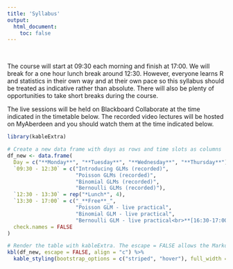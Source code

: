 ```yaml
---
title: 'Syllabus'
output: 
  html_document:
    toc: false
---
```


\  

The course will start at 09:30 each morning and finish at 17:00. We will break for a one hour lunch break around 12:30. However, everyone learns R and statistics in their own way and at their own pace so this syllabus should be treated as indicative rather than absolute. There will also be plenty of opportunities to take short breaks during the course.

The live sessions will be held on Blackboard Collaborate at the time indicated in the timetable below. The recorded video lectures will be hosted on MyAberdeen and you should watch them at the time indicated below.

<!--All teaching will be held in room FN113 in the Fraser Noble building (building No. 7 on [this map](images/uoa_map.png){target="_blank"} on the old Aberdeen campus).
-->

```r
library(kableExtra)

# Create a new data frame with days as rows and time slots as columns
df_new <- data.frame(
  Day = c("**Monday**", "**Tuesday**", "**Wednesday**", "**Thursday**"),
  `09:30 - 12:30` = c("Introducing GLMs (recorded)", 
                      "Poisson GLMs (recorded)", 
                      "Binomial GLMs (recorded)", 
                      "Bernoulli GLMs (recorded)"),
  `12:30 - 13:30` = rep("*Lunch*", 4),
  `13:30 - 17:00` = c("_**Free**_", 
                      "Poisson GLM - live practical", 
                      "Binomial GLM - live practical", 
                      "Bernoulli GLM - live practical<br>**[16:30-17:00: LM and GLM Q&A]**"),
  check.names = FALSE
)

# Render the table with kableExtra. The escape = FALSE allows the Markdown/HTML formatting in the cells.
kbl(df_new, escape = FALSE, align = "c") %>%
  kable_styling(bootstrap_options = c("striped", "hover"), full_width = FALSE, stripe_color = "#839FBB")
```